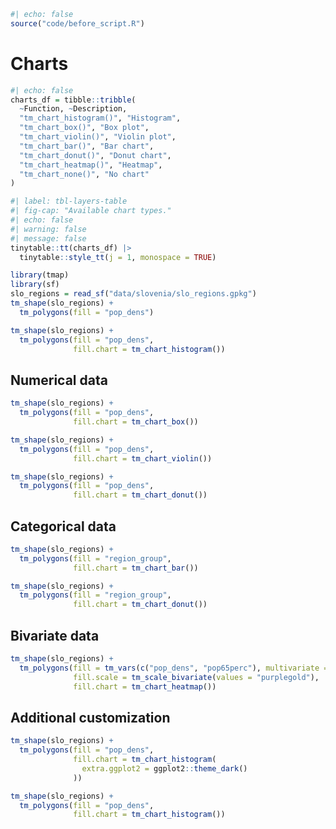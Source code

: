 ```r
#| echo: false
source("code/before_script.R")
```

# Charts {#sec-charts}

```r
#| echo: false
charts_df = tibble::tribble(
  ~Function, ~Description,
  "tm_chart_histogram()", "Histogram",
  "tm_chart_box()", "Box plot",
  "tm_chart_violin()", "Violin plot",
  "tm_chart_bar()", "Bar chart",
  "tm_chart_donut()", "Donut chart",
  "tm_chart_heatmap()", "Heatmap",
  "tm_chart_none()", "No chart"
)
```

```r
#| label: tbl-layers-table
#| fig-cap: "Available chart types."
#| echo: false
#| warning: false
#| message: false
tinytable::tt(charts_df) |>
  tinytable::style_tt(j = 1, monospace = TRUE)
```

```r
library(tmap)
library(sf)
slo_regions = read_sf("data/slovenia/slo_regions.gpkg")
tm_shape(slo_regions) +
  tm_polygons(fill = "pop_dens")
```

```r
tm_shape(slo_regions) +
  tm_polygons(fill = "pop_dens",
              fill.chart = tm_chart_histogram())
```

<!-- mention positioning -->

## Numerical data

```r
tm_shape(slo_regions) +
  tm_polygons(fill = "pop_dens",
              fill.chart = tm_chart_box())
```

```r
tm_shape(slo_regions) +
  tm_polygons(fill = "pop_dens",
              fill.chart = tm_chart_violin())
```

```r
tm_shape(slo_regions) +
  tm_polygons(fill = "pop_dens",
              fill.chart = tm_chart_donut())
```

## Categorical data

```r
tm_shape(slo_regions) +
  tm_polygons(fill = "region_group",
              fill.chart = tm_chart_bar())
```

```r
tm_shape(slo_regions) +
  tm_polygons(fill = "region_group",
              fill.chart = tm_chart_donut())
```

## Bivariate data

```r
tm_shape(slo_regions) +
  tm_polygons(fill = tm_vars(c("pop_dens", "pop65perc"), multivariate = TRUE),
              fill.scale = tm_scale_bivariate(values = "purplegold"),
              fill.chart = tm_chart_heatmap())
```

## Additional customization

```r
tm_shape(slo_regions) +
  tm_polygons(fill = "pop_dens",
              fill.chart = tm_chart_histogram(
                extra.ggplot2 = ggplot2::theme_dark()
              ))
```

```r
tm_shape(slo_regions) +
  tm_polygons(fill = "pop_dens",
              fill.chart = tm_chart_histogram())
```